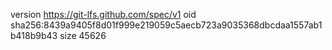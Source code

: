 version https://git-lfs.github.com/spec/v1
oid sha256:8439a9405f8d01f999e219059c5aecb723a9035368dbcdaa1557ab1b418b9b43
size 45626

